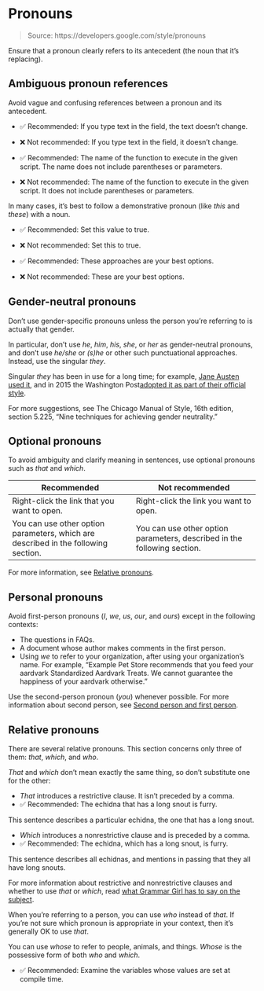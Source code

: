 # Pronouns

> Source: https://developers.google.com/style/pronouns

Ensure that a pronoun clearly refers to its antecedent (the noun that it's replacing).

## Ambiguous pronoun references

Avoid vague and confusing references between a pronoun and its antecedent.

- ✅ Recommended: If you type text in the field, the text doesn't change.

- ❌ Not recommended: If you type text in the field, it doesn't change.

- ✅ Recommended: The name of the function to execute in the given script. The name does not include parentheses or parameters.

- ❌ Not recommended: The name of the function to execute in the given script. It does not include parentheses or parameters.

In many cases, it's best to follow a demonstrative pronoun (like *this* and *these*) with a noun.

- ✅ Recommended: Set this value to true.

- ❌ Not recommended: Set this to true.

- ✅ Recommended: These approaches are your best options.

- ❌ Not recommended: These are your best options.

## Gender-neutral pronouns

Don't use gender-specific pronouns unless the person you're referring to is actually that gender.

In particular, don't use *he*, *him*, *his*, *she*, or *her* as gender-neutral pronouns, and don't use *he/she* or *(s)he* or other such punctuational approaches. Instead, use the singular *they*.

Singular *they* has been in use for a long time; for example, [Jane Austen used it](http://www.pemberley.com/janeinfo/austheir.html), and in 2015 the Washington Post[adopted it as part of their official style](https://www.washingtonpost.com/opinions/the-post-drops-the-mike--and-the-hyphen-in-e-mail/2015/12/04/ccd6e33a-98fa-11e5-8917-653b65c809eb_story.html).

For more suggestions, see The Chicago Manual of Style, 16th edition, section 5.225, "Nine techniques for achieving gender neutrality."

## Optional pronouns

To avoid ambiguity and clarify meaning in sentences, use optional pronouns such as *that* and *which*.

| Recommended | Not recommended |
| --- | --- |
| Right-click the link that you want to open. | Right-click the link you want to open. |
| You can use other option parameters, which are described in the following section. | You can use other option parameters, described in the following section. |

For more information, see [Relative pronouns](https://developers.google.com/style/pronouns#relative-pronouns).

## Personal pronouns

Avoid first-person pronouns (*I*, *we*, *us*, *our*, and *ours*) except in the following contexts:

- The questions in FAQs.
- A document whose author makes comments in the first person.
- Using *we* to refer to your organization, after using your organization's name. For example, "Example Pet Store recommends that you feed your aardvark Standardized Aardvark Treats. We cannot guarantee the happiness of your aardvark otherwise."

Use the second-person pronoun (*you*) whenever possible. For more information about second person, see [Second person and first person](https://developers.google.com/style/person).

## Relative pronouns

There are several relative pronouns. This section concerns only three of them: *that*, *which*, and *who*.

*That* and *which* don't mean exactly the same thing, so don't substitute one for the other:

- *That* introduces a restrictive clause. It isn't preceded by a comma. 
- ✅ Recommended: The echidna that has a long snout is furry.

This sentence describes a particular echidna, the one that has a long snout.

- *Which* introduces a nonrestrictive clause and is preceded by a comma. 
- ✅ Recommended: The echidna, which has a long snout, is furry.

This sentence describes all echidnas, and mentions in passing that they all have long snouts.

For more information about restrictive and nonrestrictive clauses and whether to use *that* or *which*, read [what Grammar Girl has to say on the subject](https://www.quickanddirtytips.com/articles/which-versus-that/).

When you're referring to a person, you can use *who* instead of *that*. If you're not sure which pronoun is appropriate in your context, then it's generally OK to use *that*.

You can use *whose* to refer to people, animals, and things. *Whose* is the possessive form of both *who* and *which*.

- ✅ Recommended: Examine the variables whose values are set at compile time.